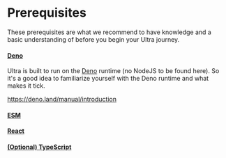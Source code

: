 # Prerequisites

These prerequisites are what we recommend to have knowledge and a basic understanding of before you begin your Ultra journey.

#### [Deno](#deno)

Ultra is built to run on the [Deno](https://deno.land) runtime (no NodeJS to be found here). So it's a good idea to familiarize yourself
with the Deno runtime and what makes it tick.

<a href="https://deno.land/manual/introduction" target="_blank">https://deno.land/manual/introduction</a>

#### [ESM](#esm)

#### [React](#react)

#### [(Optional) TypeScript](#optional-typescript)